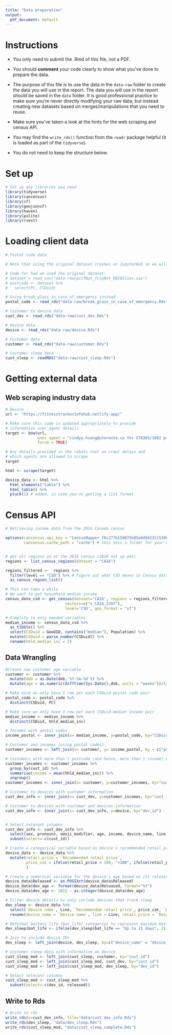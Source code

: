 ```yaml
---
title: "Data preparation"
output:
  pdf_document: default
---
```


# Instructions

- You only need to submit the .Rmd of this file, not a PDF.

- You should __comment__ your code clearly to show what you've done to prepare the data.

- The purpose of this file is to use the data in the `data-raw` folder to create the data you will use in the report. The data you will use in the report should be saved in the `data` folder. It is good professional practice to make sure you're never directly modifying your raw data, but instead creating new datasets based on merges/manipulations that you need to reuse.

- Make sure you've taken a look at the hints for the web scraping and census API. 

- You may find the `write_rds()` function from the `readr` package helpful (it is loaded as part of the `tidyverse`).

- You do not need to keep the structure below.

# Set up

```r
# Set up any libraries you need
library(tidyverse)
library(cancensus)
library(sf)
library(geojsonsf)
library(haven)
library(polite)
library(rvest)
```

# Loading client data

```r

# Postal code data

# Note that using the original dataset crashes on JupyterHub so we will be using break_glass_in_case_of_emergency instead. C

# Code for had we used the original dataset:
# dataset = read_sav("data-raw/pccfNat_fccpNat_082021sav.sav")
# postcode <- dataset %>% 
#   select(PC, CSDuid)

# Using break_glass_in_case_of_emergency instead
postal_code <- read_rds("data-raw/break_glass_in_case_of_emergency.Rds")

# Customer to device data
cust_dev <- read_rds("data-raw/cust_dev.Rds")

# Device data
device <- read_rds("data-raw/device.Rds")

# Customer data
customer <- read_rds("data-raw/customer.Rds")

# Customer sleep data
cust_sleep <- readRDS("data-raw/cust_sleep.Rds")
```

# Getting external data

## Web scraping industry data

```r
# Device
url <- "https://fitnesstrackerinfohub.netlify.app/"

# Make sure this code is updated appropriately to provide 
# informative user_agent details
target <- bow(url,
              user_agent = "cindyy.huang@utoronto.ca for STA303/1002 project",
              force = TRUE)

# Any details provided in the robots text on crawl delays and 
# which agents are allowed to scrape
target

html <- scrape(target)

device_data <- html %>% 
  html_elements("table") %>% 
  html_table() %>% 
  pluck(1) # added, in case you're getting a list format
```


# Census API

```r

# Retrieving income data from the 2016 Canada census

options(cancensus.api_key = "CensusMapper_f6c277b158875b85a8d9423115396b89",
        cancensus.cache_path = "cache") # this sets a folder for your cache


# get all regions as at the 2016 Census (2020 not up yet)
regions <- list_census_regions(dataset = "CA16")

regions_filtered <-  regions %>% 
  filter(level == "CSD") %>% # Figure out what CSD means in Census data
  as_census_region_list()

# This can take a while
# We want to get household median income
census_data_csd <- get_census(dataset='CA16', regions = regions_filtered,
                          vectors=c("v_CA16_2397"), 
                          level='CSD', geo_format = "sf")

# Simplify to only needed variables
median_income <- census_data_csd %>% 
  as_tibble() %>% 
  select(CSDuid = GeoUID, contains("median"), Population) %>% 
  mutate(CSDuid = parse_number(CSDuid)) %>% 
  rename(hhld_median_inc = 2)
```


## Data Wrangling
```r
#Create new customer age variable
customer <- customer %>%
  mutate(dob = as.Date(dob,'%Y-%m-%d')) %>%
  mutate(age = as.numeric(difftime(Sys.Date(),dob, units = "weeks"))/52.25)

# Make sure we only have 1 row per each CSDuid-postal code pair
postal_code <- postal_code %>%
  distinct(CSDuid, PC)

# Make sure we only have 1 row per each CSDuid-median income pair
median_income <- median_income %>%
  distinct(CSDuid, hhld_median_inc)

# Incomes with postal codes
income_postal <- inner_join(x= median_income, y=postal_code, by="CSDuid")

# Customer and incomes (using postal codes)
customer_incomes <- left_join(x= customer, y= income_postal, by = c("postcode" = "PC"))

# Customers with more than 1 postcode (and hence, more than 1 income) will now be assigned the mean of those incomes
customer_incomes <- customer_incomes %>%
  group_by(cust_id) %>%
  summarise(income = mean(hhld_median_inc)) %>%
  ungroup() 
customer_incomes <- inner_join(x= customer, y=customer_incomes, by="cust_id") 

# Customer to devices with customer information
cust_dev_info <- inner_join(x= cust_dev, y=customer_incomes, by="cust_id")

# Customer to devices with customer and devices information
cust_dev_info <- inner_join(x= cust_dev_info, y=device, by="dev_id")


# Select relevant columns
cust_dev_info <- cust_dev_info %>%
  select(sex, pronouns, emoji_modifier, age, income, device_name, line, released) %>%
  subset(select=-c(cust_id))
```

```r
# Create a categorical variable based on device's recommended retail price: (<100, 100-200, 200-300, >300)
device_data <- device_data %>%
  mutate(retail_price = `Recommended retail price`,
         price_cat = ifelse(retail_price < 100, "<100", ifelse(retail_price < 200, "100-200", ifelse(retail_price < 300, "200-300", ">300")))
         )

# Create a numerical variable for the device's age based on its release date
device_data$Released <- as.POSIXct(device_data$Released)
device_data$dev_age <- format(device_data$Released, format="%Y")
device_data$dev_age <- 2022 - as.integer(device_data$dev_age)

# Filter device details to only include devices that track sleep
dev_sleep <- device_data %>%
  select(`Device name`, Line, `Recommended retail price`, price_cat, `Battery life`,  dev_age) %>%
  rename(device_name = `Device name`, line = Line, retail_price = `Recommended retail price`, bat_life = `Battery life`) 

# Reformat battery life (bat_life) categories to represent maximum battery life in integers
dev_sleep$bat_life <- ifelse(dev_sleep$bat_life == "Up to 21 days", 21, ifelse(dev_sleep$bat_life == "Up to 14 days", 14, ifelse(dev_sleep$bat_life == "Up to 7 days", 7, 5)))

# Join to include device IDs
dev_sleep <- left_join(device, dev_sleep, by=c("device_name" = "device_name", "line" = "line"))

# Customer sleep data with information on device
cust_sleep_mod <- left_join(cust_sleep, customer, by="cust_id")
cust_sleep_mod <- left_join(cust_sleep_mod, cust_dev, by="cust_id")
cust_sleep_mod <- left_join(cust_sleep_mod, dev_sleep, by="dev_id")

# Select relevant columns 
cust_sleep_mod <- cust_sleep_mod %>%
  subset(select=-c(dev_id, released))
```


## Write to Rds

```r
# Write to rds
write_rds(x=cust_dev_info, file="data/cust_dev_info.Rds")
write_rds(dev_sleep, "data/dev_sleep.Rds")
write_rds(cust_sleep_mod, "data/cust_sleep_complete.Rds")
```


